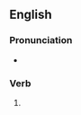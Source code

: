 ==English==

===Pronunciation===
* {{rhymes|aɪdɪŋ|lang=en}}

===Verb===
{{head|en|verb form}}

# {{present participle of|misguide|lang=en|nocat=1}}